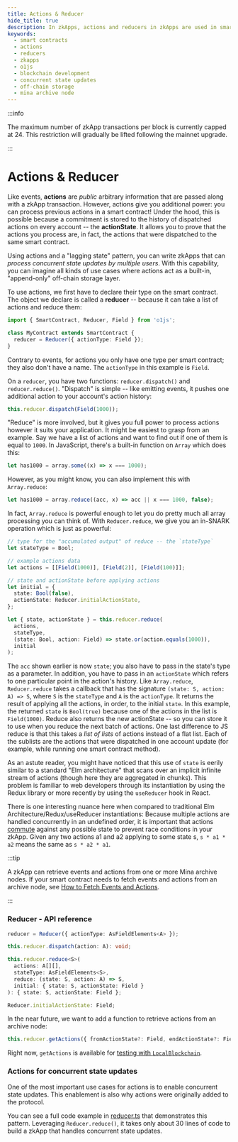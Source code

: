 ```yaml
---
title: Actions & Reducer
hide_title: true
description: In zkApps, actions and reducers in zkApps are used in smart contract development to enable concurrent state updates and act as an off-chain storage layer.
keywords:
  - smart contracts
  - actions
  - reducers
  - zkapps
  - o1js
  - blockchain development
  - concurrent state updates
  - off-chain storage
  - mina archive node
---
```


:::info

The maximum number of zkApp transactions per block is currently capped at 24. This restriction will gradually be lifted following the mainnet upgrade.

:::

# Actions & Reducer

Like events, **actions** are _public_ arbitrary information that are passed along with a zkApp transaction. However, actions give you additional power: you can process previous actions in a smart contract! Under the hood, this is possible because a commitment is stored to the history of dispatched actions on every account -- the **actionState**. It allows you to prove that the actions you process are, in fact, the actions that were dispatched to the same smart contract.

Using actions and a "lagging state" pattern, you can write zkApps that can _process concurrent state updates by multiple users_. With this capability, you can imagine all kinds of use cases where actions act as a built-in, "append-only" off-chain storage layer.

To use actions, we first have to declare their type on the smart contract. The object we declare is called a **reducer** -- because it can take a list of actions and reduce them:

```ts
import { SmartContract, Reducer, Field } from 'o1js';

class MyContract extends SmartContract {
  reducer = Reducer({ actionType: Field });
}
```

Contrary to events, for actions you only have one type per smart contract; they also don't have a name. The `actionType` in this example is `Field`.

On a `reducer`, you have two functions: `reducer.dispatch()` and `reducer.reduce()`. "Dispatch" is simple -- like emitting events, it pushes one additional action to your account's action history:

```ts
this.reducer.dispatch(Field(1000));
```

"Reduce" is more involved, but it gives you full power to process actions however it suits your application. It might be easiest to grasp from an example. Say we have a list of actions and want to find out if one of them is equal to `1000`. In JavaScript, there's a built-in function on `Array` which does this:

```ts
let has1000 = array.some((x) => x === 1000);
```

However, as you might know, you can also implement this with `Array.reduce`:

```ts
let has1000 = array.reduce((acc, x) => acc || x === 1000, false);
```

In fact, `Array.reduce` is powerful enough to let you do pretty much all array processing you can think of. With `Reducer.reduce`, we give you an in-SNARK operation which is just as powerful:

```ts
// type for the "accumulated output" of reduce -- the `stateType`
let stateType = Bool;

// example actions data
let actions = [[Field(1000)], [Field(2)], [Field(100)]];

// state and actionState before applying actions
let initial = {
  state: Bool(false),
  actionState: Reducer.initialActionState,
};

let { state, actionState } = this.reducer.reduce(
  actions,
  stateType,
  (state: Bool, action: Field) => state.or(action.equals(1000)),
  initial
);
```

The `acc` shown earlier is now `state`; you also have to pass in the state's type as a parameter. In addition, you have to pass in an `actionState` which refers to one particular point in the action's history. Like `Array.reduce`, `Reducer.reduce` takes a callback that has the signature `(state: S, action: A) => S`, where `S` is the `stateType` and `A` is the `actionType`. It returns the result of applying all the actions, in order, to the initial `state`. In this example, the returned `state` is `Bool(true)` because one of the actions in the list is `Field(1000)`. Reduce also returns the new actionState -- so you can store it to use when you reduce the next batch of actions. One last difference to JS reduce is that this takes a _list of lists_ of actions instead of a flat list. Each of the sublists are the actions that were dispatched in one account update (for example, while running one smart contract method).

As an astute reader, you might have noticed that this use of `state` is eerily similar to a standard "Elm architecture" that scans over an implicit infinite stream of actions (though here they are aggregated in chunks). This problem is familiar to web developers through its instantiation by using the Redux library or more recently by using the `useReducer` hook in React.

There is one interesting nuance here when compared to traditional Elm Architecture/Redux/useReducer instantiations: Because multiple actions are handled concurrently in an undefined order, it is important that actions [commute](https://en.wikipedia.org/wiki/Commutative_property) against any possible state to prevent race conditions in your zkApp. Given any two actions a1 and a2 applying to some state s, `s * a1 * a2` means the same as `s * a2 * a1`.

:::tip

A zkApp can retrieve events and actions from one or more Mina archive nodes. If your smart contract needs to fetch events and actions from an archive node, see [How to Fetch Events and Actions](fetch-events-and-actions).

:::

### Reducer - API reference

```ts
reducer = Reducer({ actionType: AsFieldElements<A> });

this.reducer.dispatch(action: A): void;

this.reducer.reduce<S>(
  actions: A[][],
  stateType: AsFieldElements<S>,
  reduce: (state: S, action: A) => S,
  initial: { state: S, actionState: Field }
): { state: S, actionState: Field };

Reducer.initialActionState: Field;
```

In the near future, we want to add a function to retrieve actions from an archive node:

```ts
this.reducer.getActions({ fromActionState?: Field, endActionState?: Field }): A[][];
```

Right now, `getActions` is available for [testing with `LocalBlockchain`](/zkapps/how-to-test-a-zkapp).

### Actions for concurrent state updates

One of the most important use cases for actions is to enable concurrent state updates. This enablement is also why actions were originally added to the protocol.

You can see a full code example in [reducer.ts](https://github.com/o1-labs/o1js/blob/main/src/examples/zkapps/reducer/reducer.ts) that demonstrates this pattern. Leveraging `Reducer.reduce()`, it takes only about 30 lines of code to build a zkApp that handles concurrent state updates.
